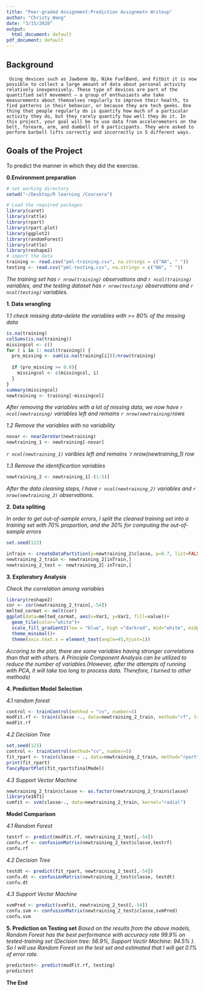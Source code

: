 ```yaml
---
title: "Peer-graded Assignment:Prediction Assignmetn Writeup"
author: "Christy_Wang"
date: "3/15/2020"
output:
  html_document: default
pdf_document: default
---
```

  
## Background 
     Using devices such as Jawbone Up, Nike FuelBand, and Fitbit it is now possible to collect a large amount of data about personal activity relatively inexpensively. These type of devices are part of the quantified self movement – a group of enthusiasts who take measurements about themselves regularly to improve their health, to find patterns in their behavior, or because they are tech geeks. One thing that people regularly do is quantify how much of a particular activity they do, but they rarely quantify how well they do it. In this project, your goal will be to use data from accelerometers on the belt, forearm, arm, and dumbell of 6 participants. They were asked to perform barbell lifts correctly and incorrectly in 5 different ways. 

## Goals of the Project 
To predict the manner in which they did the exercise. 

**0.Environment preparation**
  
```r
# set working directory
setwd("~/Desktop/R learning /Coursera")

# Load the required packages
library(caret)
library(rattle)
library(rpart)
library(rpart.plot)
library(ggplot2)
library(randomForest)
library(rattle)
library(reshape2)
# import the data
training <- read.csv("pml-training.csv", na.strings = c("NA", " "))
testing <- read.csv("pml-testing.csv", na.strings = c("NA", " "))
```
*The training set has `r nrow(training)` observations and `r ncol(training)` variables, and the testing dataset has `r nrow(testing)` observations and `r ncol(testing)` variables.*
  
**1. Data wrangling**
  
*1.1 check missing data--delete the variables with >= 80% of the missing data *
```r
is.na(training)
colSums(is.na(training))
missingcol <- c()
for ( i in 1: ncol(training)) {
  pro_missing <- sum(is.na(training[i]))/nrow(training)
  
  if (pro_missing >= 0.8){
    missingcol <- c(missingcol, i)
  }
}
summary(missingcol)
newtraining <- training[-missingcol]
```

*After removing the variables with a lot of missing data, we now have `r ncol(newtraining)` variables left and remains `r nrow(newtraining)`rows*
  
*1.2 Remove the variables with no variability*
```r
novar <- nearZeroVar(newtraining)
newtraining_1 <- newtraining[-novar]
```

*`r ncol(newtraining_1)` varibles left and remains `r nrow(newtraining_1) row*
  
*1.3 Remove the identificartion variables*

```r
newtraining_2 <- newtraining_1[-(1:5)]
```

*After the data cleaning steps, I have `r ncol(newtraining_2)` variables and `r nrow(newtraining_2)` observations.* 
  
**2. Data spliting**
  
*In order to get out-of-sample errors, I split the cleaned training set into a training set with 70% proportion, and the 30% for computing the out-of-sample errors*

```r
set.seed(123)

inTrain <- createDataPartition(y=newtraining_2$classe, p=0.7, list=FALSE)
newtraining_2_train <- newtraining_2[inTrain,]
newtraining_2_test <- newtraining_2[-inTrain,]
```

**3. Exploratory Analysis**
  
*Check the correlation among variables*
  
```r
library(reshape2)
cor <- cor(newtraining_2_train[,-54])
melted_cormat <- melt(cor)
ggplot(data=melted_cormat, aes(x=Var1, y=Var2, fill=value))+
  geom_tile(color="white")+
  scale_fill_gradient2(low = "blue", high ="darkred", mid="white", midpoint =0) +
  theme_minimal()+
  theme(axis.text.x = element_text(angle=45,hjust=1))
```

*Accoring to the plot, there are some variables having stronger correlations than that with others. A Principle Component Analysis can be utilized to reduce the number of variables.(However, after the attempts of running with PCA, it will take too long to process data. Therefore, I turned to other methods)*
  
**4. Prediction Model Selection**
  
*4.1 random forest*

```r
control <- trainControl(method = "cv", number=5)
modFit.rf <- train(classe ~., data=newtraining_2_train, method="rf", trControl=control)
modFit.rf
```

*4.2 Decision Tree*

```r
set.seed(123)
control <- trainControl(method="cv", number=5) 
fit_rpart <- train(classe ~ ., data=newtraining_2_train, method="rpart", trControl= control)
print(fit_rpart)
fancyRpartPlot(fit_rpart$finalModel)
```

*4.3 Support Vector Machine*

```r
newtraining_2_train$classe <- as.factor(newtraining_2_train$classe)
library(e1071)
svmfit <- svm(classe~., data=newtraining_2_train, kernel="radial")
```

**Model Comparison**
  
*4.1 Random Forest*
```r
testrf <- predict(modFit.rf, newtraining_2_test[,-54])
confu.rf <- confusionMatrix(newtraining_2_test$classe,testrf)
confu.rf
```
*4.2 Decision Tree*
```r
testdt <- predict(fit_rpart, newtraining_2_test[,-54])
confu.dt <- confusionMatrix(newtraining_2_test$classe, testdt)
confu.dt
```
*4.3 Support Vector Machine*
```r
svmPred <- predict(svmfit, newtraining_2_test[,-54])
confu.svm <- confusionMatrix(newtraining_2_test$classe,svmPred)
confu.svm
```

**5. Prediction on Testing set**
*Based on the results from the above models, Random Forest has the best performance with accuracy rate 99.9% on tested-training set (Decision tree: 56.9%, Support Vectir Machine: 94.5% ). So I will use Random Forest on the test set and estimated that I will get 0.1% of error rate.*
```r
predictest<- predict(modFit.rf, testing)
predictest
```
**The End**                        
  
  